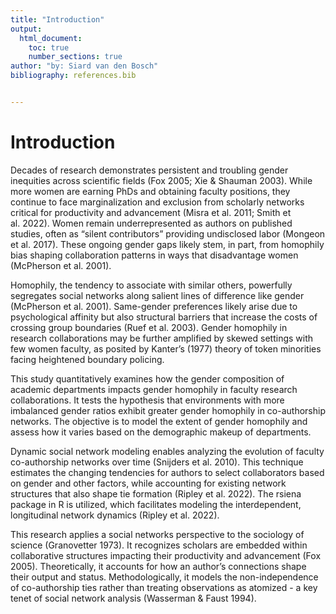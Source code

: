 ```yaml
---
title: "Introduction"
output:
  html_document:
    toc: true
    number_sections: true
author: "by: Siard van den Bosch"
bibliography: references.bib


---
```


# Introduction
Decades of research demonstrates persistent and troubling gender inequities across scientific fields (Fox 2005; Xie & Shauman 2003). While more women are earning PhDs and obtaining faculty positions, they continue to face marginalization and exclusion from scholarly networks critical for productivity and advancement (Misra et al. 2011; Smith et al. 2022). Women remain underrepresented as authors on published studies, often as "silent contributors" providing undisclosed labor (Mongeon et al. 2017). These ongoing gender gaps likely stem, in part, from homophily bias shaping collaboration patterns in ways that disadvantage women (McPherson et al. 2001).

Homophily, the tendency to associate with similar others, powerfully segregates social networks along salient lines of difference like gender (McPherson et al. 2001). Same-gender preferences likely arise due to psychological affinity but also structural barriers that increase the costs of crossing group boundaries (Ruef et al. 2003). Gender homophily in research collaborations may be further amplified by skewed settings with few women faculty, as posited by Kanter’s (1977) theory of token minorities facing heightened boundary policing.

This study quantitatively examines how the gender composition of academic departments impacts gender homophily in faculty research collaborations. It tests the hypothesis that environments with more imbalanced gender ratios exhibit greater gender homophily in co-authorship networks. The objective is to model the extent of gender homophily and assess how it varies based on the demographic makeup of departments.

Dynamic social network modeling enables analyzing the evolution of faculty co-authorship networks over time (Snijders et al. 2010). This technique estimates the changing tendencies for authors to select collaborators based on gender and other factors, while accounting for existing network structures that also shape tie formation (Ripley et al. 2022). The rsiena package in R is utilized, which facilitates modeling the interdependent, longitudinal network dynamics (Ripley et al. 2022).

This research applies a social networks perspective to the sociology of science (Granovetter 1973). It recognizes scholars are embedded within collaborative structures impacting their productivity and advancement (Fox 2005). Theoretically, it accounts for how an author’s connections shape their output and status. Methodologically, it models the non-independence of co-authorship ties rather than treating observations as atomized - a key tenet of social network analysis (Wasserman & Faust 1994).